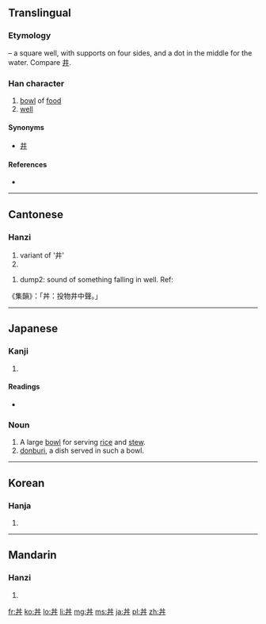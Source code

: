 {{also|井|丹}}<!-- may be replaced by zh-forms -->
==Translingual==
===Etymology===
{{liushu|p}} – a square well, with supports on four sides, and a dot in the middle for the water. Compare [[井]].

===Han character===
{{Han char|rn=3|rad=丶|as=04|sn=5|four=5500<sub>0</sub>|canj=廿廿戈 (TTI)}}

# [[bowl]] of [[food]]
# [[well]]

====Synonyms====
* {{sense|well}} [[井]]

====References====
* {{Han ref|kx=0081.010|dkj=00101|dj=0164.010|hdz=10045.010|uh=4E3C|ud=20028|bh=C964|bd=51556}}

----

==Cantonese==
{{attention|yue}}
===Hanzi===
{{yue-hanzi|jyut=|y=jeng2, jing2}}

# variant of '井'
# {{defn|lang=yue|sort=丶04}}

# dump2: sound of something falling in well. Ref:
《集韻》：「丼：投物井中聲。」

----

==Japanese==

===Kanji===
{{ja-kanji|grade=|rs=丶04}}

# {{defn|lang=ja|sort=丶04}}

====Readings====
* {{ja-readings|on=[[せい]] (sei), [[たん]] (tan), [[しょう]] (shō)|kun=[[どんぶり]] (donburi)}}

===Noun===
{{wikipedia|Donburi}}
{{ja-noun|k|hira=どんぶり|rom=donburi|hidx=とんぶり'}}

# A large [[bowl]] for serving [[rice]] and [[stew]].
# [[donburi]], a dish served in such a bowl.

----

==Korean==

===Hanja===
{{ko-hanja|hangeul=정|rv=jeong|mr=chŏng}}

# {{defn|lang=ko|sort=丶04}}

----

==Mandarin==

===Hanzi===
{{cmn-hanzi|pin=[[jǐng]] ([[jing3]])|wg=ching<sup>3</sup>}}

# {{defn|lang=cmn|sort=丶04}}

[[fr:丼]]
[[ko:丼]]
[[lo:丼]]
[[li:丼]]
[[mg:丼]]
[[ms:丼]]
[[ja:丼]]
[[pl:丼]]
[[zh:丼]]